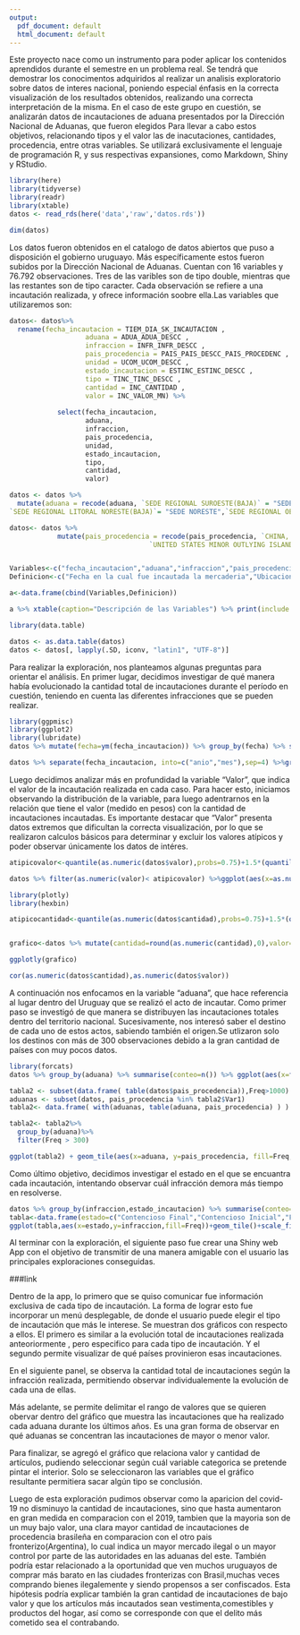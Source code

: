 ```yaml
---
output:
  pdf_document: default
  html_document: default
---
```


 Este proyecto nace como un instrumento para poder aplicar los contenidos aprendidos durante el semestre en un problema real. Se tendrá que demostrar los conocimentos adquiridos al realizar un analisis exploratorio sobre datos de interes nacional, poniendo especial énfasis en la correcta visualización de los resultados obtenidos, realizando una correcta interpretación de la misma. 
En el caso de este grupo en cuestión, se analizarán datos de incautaciones de aduana presentados por la Dirección Nacional de Aduanas, que fueron elegidos  Para llevar a cabo estos objetivos, relacionando tipos y el valor las de inacutaciones, cantidades, procedencia, entre otras variables. Se utilizará exclusivamente el lenguaje de programación R, y sus respectivas expansiones, como Markdown, Shiny y RStudio.


```r
library(here)
library(tidyverse)
library(readr)
library(xtable)
datos <- read_rds(here('data','raw','datos.rds'))

dim(datos)

```

 Los datos  fueron obtenidos en el catalogo de datos abiertos que puso a disposición el gobierno uruguayo. Más específicamente estos fueron subidos por la Dirección Nacional de Aduanas. Cuentan con 16 variables y 76.792 observaciones. Tres de las varibles son de tipo double, mientras que las restantes son de tipo caracter. Cada observación se refiere a una incautación realizada, y ofrece información soobre ella.Las variables que utilizaremos son:

```r

  
datos<- datos%>%   
  rename(fecha_incautacion = TIEM_DIA_SK_INCAUTACION ,
                   aduana = ADUA_ADUA_DESCC , 
                   infraccion = INFR_INFR_DESCC ,
                   pais_procedencia = PAIS_PAIS_DESCC_PAIS_PROCEDENC ,
                   unidad = UCOM_UCOM_DESCC ,
                   estado_incautacion = ESTINC_ESTINC_DESCC ,
                   tipo = TINC_TINC_DESCC ,
                   cantidad = INC_CANTIDAD ,
                   valor = INC_VALOR_MN) %>%
  
            select(fecha_incautacion,
                   aduana,
                   infraccion,
                   pais_procedencia,
                   unidad,
                   estado_incautacion,
                   tipo,
                   cantidad,
                   valor) 

datos <- datos %>%
  mutate(aduana = recode(aduana, `SEDE REGIONAL SUROESTE(BAJA)` = "SEDE SUDOESTE",
`SEDE REGIONAL LITORAL NORESTE(BAJA)`= "SEDE NORESTE",`SEDE REGIONAL OESTE(ANTES NOROESTE)` = "SEDE OESTE"))

datos<- datos %>% 
            mutate(pais_procedencia = recode(pais_procedencia, `CHINA, REPUBLICA POPULAR DE` = "CHINA",
                                   `UNITED STATES MINOR OUTLYING ISLANDS`= "USA",`RUSIA(FEDERACION RUSA)`="RUSIA"))


Variables<-c("fecha_incautacion","aduana","infraccion","pais_procedencia","unidad","estado_incautacion","tipo","cantidad","valor")
Definicion<-c("Fecha en la cual fue incautada la mercaderia","Ubicacion de la aduana(Local)","Tipo de infraccion cometida","Pais del cual procede la mercaderia incautada","Unidades de medida en la cual esta medida la mercaderia","Estado en el cual se encuentra dicha incautacion ,(Contensioso(Final o inicial),Falsificador, Valorador,Ingresado)","Tipo de mercaderia incautada","Cantidad de unidades incautadas medidas con respecto a la variable 'unidad'","Valor de dicha de la mercaderia incautada medida en U$")

a<-data.frame(cbind(Variables,Definicion))

a %>% xtable(caption="Descripción de las Variables") %>% print(include.rownames = FALSE)


```

```r

library(data.table)

datos <- as.data.table(datos)
datos <- datos[, lapply(.SD, iconv, "latin1", "UTF-8")]

```

 Para realizar la exploración, nos planteamos algunas preguntas para orientar el análisis. En primer lugar, decidimos investigar de qué manera había evolucionado la cantidad total de incautaciones durante el período en cuestión, teniendo en cuenta las diferentes infracciones que se pueden realizar.

```r
library(ggpmisc)
library(ggplot2)
library(lubridate)
datos %>% mutate(fecha=ym(fecha_incautacion)) %>% group_by(fecha) %>% summarise(conteo=n()) %>% ggplot(aes(x=fecha,y=conteo))+geom_line()+stat_peaks()+stat_peaks(geom="text",color="black",vjust=-0.3)+labs(x="Fecha de la incautación",y="Cantidad de incautaciones")
```

```r
datos %>% separate(fecha_incautacion, into=c("anio","mes"),sep=4) %>%group_by(infraccion,anio) %>% summarise(conteo=n()) %>% ggplot(aes(x=anio,y=conteo))+geom_col(fill="lightblue",colour="black")+facet_wrap(~infraccion,scales="free")+labs(x="Año",y="Cantidad")+ scale_fill_manual("Año",values=c("green","yellow","orange","red"))
```

 Luego decidimos analizar más en profundidad la variable "Valor", que indica el valor de la incautación realizada en cada caso. Para hacer esto, iniciamos observando la distribución de la variable, para luego adentrarnos en la relación que tiene el valor (medido en pesos) con la cantidad de incautaciones incautadas. Es importante destacar que "Valor" presenta datos extremos que dificultan la correcta visualización, por lo que se realizaron calculos básicos para determinar y excluir los valores atípicos y poder observar únicamente los datos de intéres.

```r

atipicovalor<-quantile(as.numeric(datos$valor),probs=0.75)+1.5*(quantile(as.numeric(datos$valor),probs=0.75)-quantile(as.numeric(datos$valor),probs=0.25))

datos %>% filter(as.numeric(valor)< atipicovalor) %>%ggplot(aes(x=as.numeric(valor)))+geom_histogram(fill="grey",colour="black",bins=30)+labs(x="Valor en U$",y="Cantidad de incautaciones")
```

```r

library(plotly)
library(hexbin)

atipicocantidad<-quantile(as.numeric(datos$cantidad),probs=0.75)+1.5*(quantile(as.numeric(datos$cantidad),probs=0.75)-quantile(as.numeric(datos$cantidad),probs=0.25))


grafico<-datos %>% mutate(cantidad=round(as.numeric(cantidad),0),valor=round(as.numeric(valor),0))%>% filter(valor<atipicovalor)%>% filter(cantidad<atipicocantidad)%>% ggplot(aes(x=valor,y=cantidad))+geom_hex()

ggplotly(grafico)
```

```r
cor(as.numeric(datos$cantidad),as.numeric(datos$valor))
```

 A continuación nos enfocamos en la variable "aduana", que hace referencia al lugar dentro del Uruguay que se realizó el acto de incautar. Como primer paso se investigó de que manera se distribuyen las incautaciones totales dentro del territorio nacional. Sucesivamente, nos interesó saber el destino de cada uno de estos actos, sabiendo también el origen.Se utlizaron solo los destinos con más de 300 observaciones debido a la gran cantidad de países con muy pocos datos. 

```r
library(forcats)
datos %>% group_by(aduana) %>% summarise(conteo=n()) %>% ggplot(aes(x=fct_reorder(aduana,conteo),y=conteo))+geom_col(fill="cyan",colour="black")+theme(axis.text.x = element_text(angle = 90, vjust=0.5, size = 8))+labs(y='Cantidad de incautaciones',x='Aduana')
```

```r

tabla2 <- subset(data.frame( table(datos$pais_procedencia)),Freq>1000)
aduanas <- subset(datos, pais_procedencia %in% tabla2$Var1)
tabla2<- data.frame( with(aduanas, table(aduana, pais_procedencia) ) )

tabla2<- tabla2%>%
  group_by(aduana)%>%
  filter(Freq > 300)

ggplot(tabla2) + geom_tile(aes(x=aduana, y=pais_procedencia, fill=Freq,width = 1, height = 0.8))+ theme(axis.text.x = element_text(angle = 90, vjust=0.5, size = 8))+scale_fill_gradient(low="white",high="blue")+labs(y="Pais de procedencia",x="Aduana")
```

 Como último objetivo, decidimos investigar el estado en el que se encuantra cada incautación, intentando observar cuál infracción demora más tiempo en resolverse.

```r
datos %>% group_by(infraccion,estado_incautacion) %>% summarise(conteo=n())
tabla<-data.frame(estado=c("Contencioso Final","Contencioso Inicial","Falsificacion","Ingresado","Valorador","Contencioso Final","Contencioso Inicial","Falsificacion","Ingresado","Valorador","Contencioso Final","Contencioso Inicial","Falsificacion","Ingresado","Valorador","Contencioso Final","Contencioso Inicial","Falsificacion","Ingresado","Valorador"),infraccion=c("Abandono","Abandono","Abandono","Abandono","Abandono","Contrabando","Contrabando","Contrabando","Contrabando","Contrabando","Falsificacion","Falsificacion","Falsificacion","Falsificacion","Falsificacion","Receptacion","Receptacion","Receptacion","Receptacion","Receptacion"),Freq=c(17362,399,365,438,2,54169,2090,1004,416,314,101,0,3,0,0,129,0,0,0,0))
ggplot(tabla,aes(x=estado,y=infraccion,fill=Freq))+geom_tile()+scale_fill_gradient(low="grey",high="blue")+geom_text(aes(label=Freq))
```

 Al terminar con la exploración, el siguiente paso fue crear una Shiny web App con el objetivo de transmitir de una manera amigable con el usuario las principales exploraciones conseguidas.

###link

 Dentro de la app, lo primero que se quiso comunicar fue información exclusiva de cada tipo de incautación. La forma de lograr esto fue incorporar un menú desplegable, de donde el usuario puede elegir el tipo de incautación que más le interese. Se muestran dos gráficos con respecto a ellos. El primero es similar a la evolución total de incautaciones realizada anteoriormente , pero especifico para cada tipo de incautación. Y el segundo permite visualizar de qué países provinieron esas incautaciones.

 En el siguiente panel, se observa la cantidad total de incautaciones según la infracción realizada, permitiendo observar individualemente la evolución de cada una de ellas.

 Más adelante, se permite delimitar el rango de valores que se quieren obervar dentro del gráfico que muestra las incautaciones que ha realizado cada aduana durante los últimos años. Es una gran forma de observar en qué aduanas se concentran las incautaciones de mayor o menor valor.

 Para finalizar, se agregó el gráfico que relaciona valor y cantidad de artículos, pudiendo seleccionar según cuál variable categorica se pretende pintar el interior. Solo se seleccionaron las variables que el gráfico resultante permitiera sacar algún tipo se conclusión. 


 Luego de esta exploración pudimos observar como la aparicion del covid-19 no disminuyo la cantidad de incautaciones, sino que hasta aumentaron en gran medida en comparacion con el 2019, tambien que la mayoria son de un muy bajo valor,  una clara mayor cantidad de incautaciones de procedencia brasileña en comparacion con el otro pais fronterizo(Argentina), lo cual indica un mayor mercado ilegal o un mayor control por parte de las autoridades en las aduanas del este. También podría estar relacionado a la oportunidad que ven muchos uruguayos de comprar más barato en las ciudades fronterizas con Brasil,muchas veces comprando bienes ilegalemente y siendo propensos a ser confiscados. Esta hipótesis podría explicar también la gran cantidad de incautaciones de bajo valor y que los artículos más incautados sean vestimenta,comestibles y productos del hogar, así como se corresponde con que el delito más cometido sea el contrabando.


